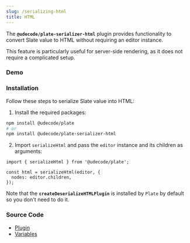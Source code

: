 ```yaml
---
slug: /serializing-html
title: HTML
---
```


The **`@udecode/plate-serializer-html`** plugin provides functionality to convert Slate value to HTML without requiring an editor instance.

This feature is particularly useful for server-side rendering, as it does not require a complicated setup.

### Demo



<SerializingHtmlSandpack />


### Installation

Follow these steps to serialize Slate value into HTML:

1. Install the required packages:

```bash npm2yarn
npm install @udecode/plate
# or
npm install @udecode/plate-serializer-html
```

2. Import `serializeHtml` and pass the `editor` instance and its children as arguments:

```tsx
import { serializeHtml } from '@udecode/plate';

const html = serializeHtml(editor, {
  nodes: editor.children,
});
```

Note that the **`createDeserializeHTMLPlugin`** is installed by `Plate` by default so you don't need to do it.

### Source Code

- [Plugin](https://github.com/udecode/plate/blob/main/packages/core/src/plugins/html-deserializer/createDeserializeHtmlPlugin.ts)
- [Variables](https://github.com/udecode/plate/blob/main/examples/src)
